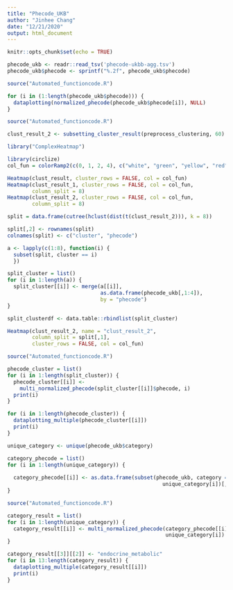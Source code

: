 ```yaml
---
title: "Phecode_UKB"
author: "Jinhee Chang"
date: "12/21/2020"
output: html_document
---
```


```r
knitr::opts_chunk$set(echo = TRUE)
```

```r
phecode_ukb <- readr::read_tsv('phecode-ukbb-agg.tsv')
phecode_ukb$phecode <- sprintf("%.2f", phecode_ukb$phecode)
```

```r
source("Automated_functioncode.R")

for (i in (1:length(phecode_ukb$phecode))) {
  dataplotting(normalized_phecode(phecode_ukb$phecode[i]), NULL)
}
```

```r
source("Automated_functioncode.R")

clust_result_2 <- subsetting_cluster_result(preprocess_clustering, 60)
```

```r
library("ComplexHeatmap")

library(circlize)
col_fun = colorRamp2(c(0, 1, 2, 4), c("white", "green", "yellow", "red"))

Heatmap(clust_result, cluster_rows = FALSE, col = col_fun)
Heatmap(clust_result_1, cluster_rows = FALSE, col = col_fun,
        column_split = 8)
Heatmap(clust_result_2, cluster_rows = FALSE, col = col_fun,
        column_split = 8)
```

```r
split = data.frame(cutree(hclust(dist(t(clust_result_2))), k = 8))

split[,2] <- rownames(split)
colnames(split) <- c("cluster", "phecode")

a <- lapply(c(1:8), function(i) {
  subset(split, cluster == i)
  })

split_cluster = list()
for (i in 1:length(a)) {
  split_cluster[[i]] <- merge(a[[i]],
                              as.data.frame(phecode_ukb[,1:4]), 
                              by = "phecode")
}

split_clusterdf <- data.table::rbindlist(split_cluster)

Heatmap(clust_result_2, name = "clust_result_2", 
        column_split = split[,1],
        cluster_rows = FALSE, col = col_fun)
```

```r
source("Automated_functioncode.R")

phecode_cluster = list()
for (i in 1:length(split_cluster)) {
  phecode_cluster[[i]] <-
    multi_normalized_phecode(split_cluster[[i]]$phecode, i)
  print(i)
}

for (i in 1:length(phecode_cluster)) {
  dataplotting_multiple(phecode_cluster[[i]])
  print(i)
}
```

```r
unique_category <- unique(phecode_ukb$category)

category_phecode = list()
for (i in 1:length(unique_category)) {
  
  category_phecode[[i]] <- as.data.frame(subset(phecode_ukb, category ==
                                                  unique_category[i])[,1])
}

source("Automated_functioncode.R")

category_result = list()
for (i in 1:length(unique_category)) {
  category_result[[i]] <- multi_normalized_phecode(category_phecode[[i]]$phecode,
                                                   unique_category[i])
}

category_result[[3]][[2]] <- "endocrine_metabolic"
for (i in 13:length(category_result)) {
  dataplotting_multiple(category_result[[i]])
  print(i)
}
```
